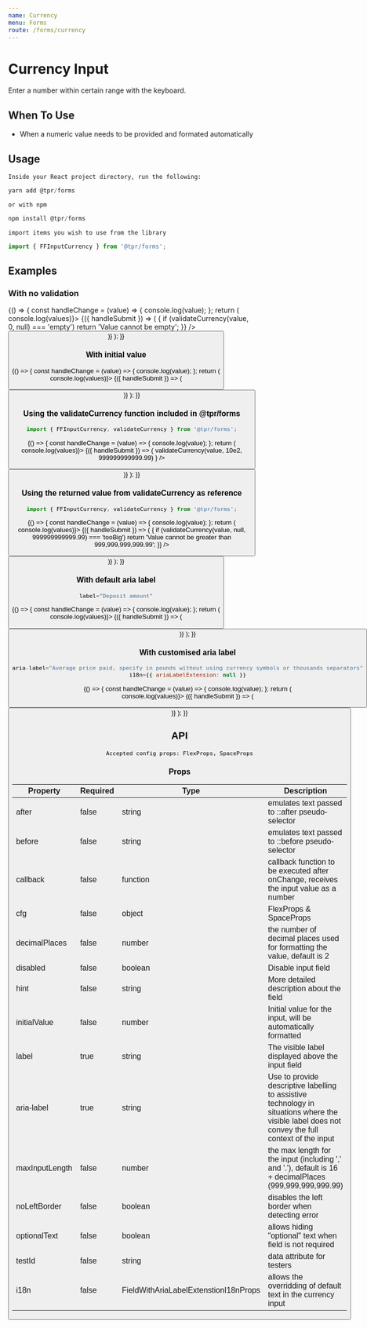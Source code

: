 ```yaml
---
name: Currency
menu: Forms
route: /forms/currency
---
```



# Currency Input

Enter a number within certain range with the keyboard.

## When To Use

- When a numeric value needs to be provided and formated automatically

## Usage

`Inside your React project directory, run the following:`

```js
yarn add @tpr/forms
```

`or with npm`

```js
npm install @tpr/forms
```

`import items you wish to use from the library`

```js
import { FFInputCurrency } from '@tpr/forms';
```

## Examples

### With no validation

<Playground>
	{() => {
		const handleChange = (value) => {
			console.log(value);
		};
		return (
			<Form onSubmit={(values) => console.log(values)}>
				{({ handleSubmit }) => (
					<form onSubmit={handleSubmit}>
						<FFInputCurrency
							name="income1"
							label="Annual income"
							hint="total amount of income for last year, in GBP"
							before="£"
							inputWidth={5}
							cfg={{ my: 5 }}
							required={false}
							noLeftBorder={true}
							optionalText={false}
							callback={handleChange}
							validate={(value) => {
								if (validateCurrency(value, 0, null) === 'empty')
									return 'Value cannot be empty';
							}}
						/>
						<button
							type="submit"
							style={{ display: 'none' }}
							children="Submit"
						/>
					</form>
				)}
			</Form>
		);
	}}
</Playground>

### With initial value

<Playground>
	{() => {
		const handleChange = (value) => {
			console.log(value);
		};
		return (
			<Form onSubmit={(values) => console.log(values)}>
				{({ handleSubmit }) => (
					<form onSubmit={handleSubmit}>
						<FFInputCurrency
							name="income2"
							label="Annual income"
							hint="total amount of income for last year, in GBP"
							before="£"
							inputWidth={5}
							cfg={{ my: 5 }}
							required={false}
							noLeftBorder={true}
							optionalText={false}
							callback={handleChange}
							initialValue={15000000}
						/>
						<button
							type="submit"
							style={{ display: 'none' }}
							children="Submit"
						/>
					</form>
				)}
			</Form>
		);
	}}
</Playground>

### Using the validateCurrency function included in @tpr/forms

```js
import { FFInputCurrency, validateCurrency } from '@tpr/forms';
```

<Playground>
	{() => {
		const handleChange = (value) => {
			console.log(value);
		};
		return (
			<Form onSubmit={(values) => console.log(values)}>
				{({ handleSubmit }) => (
					<form onSubmit={handleSubmit}>
						<FFInputCurrency
							name="income3"
							label="Annual income"
							hint="total amount of income for last year, in GBP"
							before="£"
							inputWidth={5}
							cfg={{ my: 5 }}
							required={false}
							noLeftBorder={true}
							optionalText={false}
							callback={handleChange}
							initialValue={500}
							validate={(value) =>
								validateCurrency(value, 10e2, 999999999999.99)
							}
						/>
						<button
							type="submit"
							style={{ display: 'none' }}
							children="Submit"
						/>
					</form>
				)}
			</Form>
		);
	}}
</Playground>

### Using the returned value from validateCurrency as reference

```js
import { FFInputCurrency, validateCurrency } from '@tpr/forms';
```

<Playground>
	{() => {
		const handleChange = (value) => {
			console.log(value);
		};
		return (
			<Form onSubmit={(values) => console.log(values)}>
				{({ handleSubmit }) => (
					<form onSubmit={handleSubmit}>
						<FFInputCurrency
							name="income4"
							label="Annual income"
							hint="total amount of income for last year, in GBP"
							before="£"
							inputWidth={5}
							cfg={{ my: 5 }}
							required={false}
							noLeftBorder={true}
							optionalText={false}
							callback={handleChange}
							initialValue={0}
							validate={(value) => {
								if (validateCurrency(value, null, 999999999999.99) === 'tooBig')
									return 'Value cannot be greater than 999,999,999,999.99';
							}}
						/>
						<button
							type="submit"
							style={{ display: 'none' }}
							children="Submit"
						/>
					</form>
				)}
			</Form>
		);
	}}
</Playground>

### With default aria label
```js
label="Deposit amount"
```

<Playground>
	{() => {
		const handleChange = (value) => {
			console.log(value);
		};
		return (
			<Form onSubmit={(values) => console.log(values)}>
				{({ handleSubmit }) => (
					<form onSubmit={handleSubmit}>
						<FFInputCurrency
							name="depositAmount"
							label="Deposit amount"
							before="£"
							inputWidth={5}
							cfg={{ my: 5 }}
							required={false}
							noLeftBorder={true}
							optionalText={false}
							callback={handleChange}
						/>
						<button
							type="submit"
							style={{ display: 'none' }}
							children="Submit"
						/>
					</form>
				)}
			</Form>
		);
	}}
</Playground>

### With customised aria label
```js
aria-label="Average price paid, specify in pounds without using currency symbols or thousands separators"
i18n={{ ariaLabelExtension: null }}
```

<Playground>
	{() => {
		const handleChange = (value) => {
			console.log(value);
		};
		return (
			<Form onSubmit={(values) => console.log(values)}>
				{({ handleSubmit }) => (
					<form onSubmit={handleSubmit}>
						<FFInputCurrency
							name="averagePricePaid"
							label="Average price paid"
							aria-label="Average price paid in pounds only (do not enter pence, currency symbols or thousands separators)"
							before="£"
							inputWidth={5}
							cfg={{ my: 5 }}
							required={false}
							noLeftBorder={true}
							optionalText={false}
							callback={handleChange}
							i18n={{ ariaLabelExtension: null }}
						/>
						<button
							type="submit"
							style={{ display: 'none' }}
							children="Submit"
						/>
					</form>
				)}
			</Form>
		);
	}}
</Playground>

## API

```
Accepted config props: FlexProps, SpaceProps
```

### Props

| Property       | Required | Type     | Description                                                                                                                                                                   |
| -------------- | -------- | -------- | ----------------------------------------------------------------------------------------------------------------------------------------------------------------------------- |
| after          | false    | string                                | emulates text passed to ::after pseudo-selector                                                                                                  |
| before         | false    | string                                | emulates text passed to ::before pseudo-selector                                                                                                 |
| callback       | false    | function                              | callback function to be executed after onChange, receives the input value as a number                                                            |
| cfg            | false    | object                                | FlexProps & SpaceProps                                                                                                                           |
| decimalPlaces  | false    | number                                | the number of decimal places used for formatting the value, default is 2                                                                         |
| disabled       | false    | boolean                               | Disable input field                                                                                                                              |
| hint           | false    | string                                | More detailed description about the field                                                                                                        |
| initialValue   | false    | number                                | Initial value for the input, will be automatically formatted                                                                                     |
| label          | true     | string                                | The visible label displayed above the input field                                                                                                |
| aria-label     | true     | string                                | Use to provide descriptive labelling to assistive technology in situations where the visible label does not convey the full context of the input |
| maxInputLength | false    | number                                | the max length for the input (including ',' and '.'), default is 16 + decimalPlaces (999,999,999,999.99)                                         |
| noLeftBorder   | false    | boolean                               | disables the left border when detecting error                                                                                                    |
| optionalText   | false    | boolean                               | allows hiding "optional" text when field is not required                                                                                         |
| testId         | false    | string                                | data attribute for testers                                                                                                                       |
| i18n           | false    | FieldWithAriaLabelExtenstionI18nProps | allows the overridding of default text in the currency input                                                                                     |
